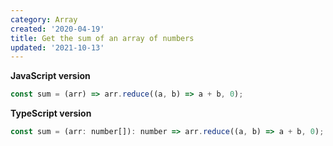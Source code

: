 ```yaml
---
category: Array
created: '2020-04-19'
title: Get the sum of an array of numbers
updated: '2021-10-13'
---
```


**JavaScript version**

```js
const sum = (arr) => arr.reduce((a, b) => a + b, 0);
```

**TypeScript version**

```js
const sum = (arr: number[]): number => arr.reduce((a, b) => a + b, 0);
```
